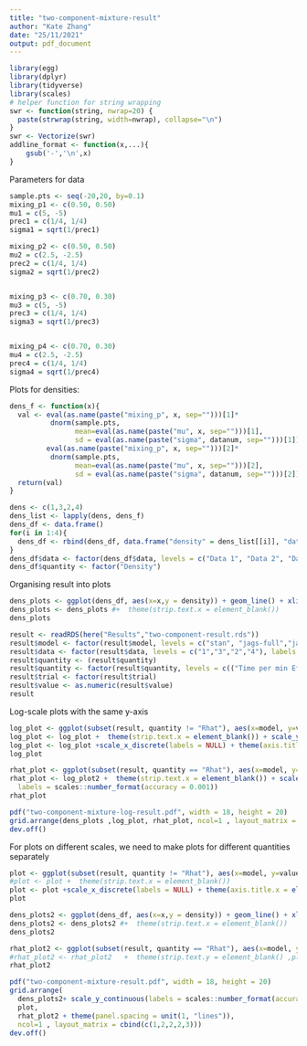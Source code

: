 ```yaml
---
title: "two-component-mixture-result"
author: "Kate Zhang"
date: "25/11/2021"
output: pdf_document
---
```


```r
library(egg)
library(dplyr)
library(tidyverse)
library(scales)
# helper function for string wrapping
swr <- function(string, nwrap=20) {
  paste(strwrap(string, width=nwrap), collapse="\n")
}
swr <- Vectorize(swr)
addline_format <- function(x,...){
    gsub('-','\n',x)
}
```
Parameters for data
```r
sample.pts <- seq(-20,20, by=0.1)
mixing_p1 <- c(0.50, 0.50)
mu1 = c(5, -5)
prec1 = c(1/4, 1/4)
sigma1 = sqrt(1/prec1)

mixing_p2 <- c(0.50, 0.50)
mu2 = c(2.5, -2.5)
prec2 = c(1/4, 1/4)
sigma2 = sqrt(1/prec2)


mixing_p3 <- c(0.70, 0.30)
mu3 = c(5, -5)
prec3 = c(1/4, 1/4)
sigma3 = sqrt(1/prec3)


mixing_p4 <- c(0.70, 0.30)
mu4 = c(2.5, -2.5)
prec4 = c(1/4, 1/4)
sigma4 = sqrt(1/prec4)
```

Plots for densities:

```r
dens_f <- function(x){
  val <- eval(as.name(paste("mixing_p", x, sep="")))[1]*
          dnorm(sample.pts,  
                mean=eval(as.name(paste("mu", x, sep="")))[1], 
                sd = eval(as.name(paste("sigma", datanum, sep="")))[1]) + 
         eval(as.name(paste("mixing_p", x, sep="")))[2]*
          dnorm(sample.pts, 
                mean=eval(as.name(paste("mu", x, sep="")))[2], 
                sd = eval(as.name(paste("sigma", datanum, sep="")))[2])
  return(val)
}

dens <- c(1,3,2,4)
dens_list <- lapply(dens, dens_f)
dens_df <- data.frame()
for(i in 1:4){
  dens_df <- rbind(dens_df, data.frame("density" = dens_list[[i]], "data"=rep(paste("Data", i), length(sample.pts)), "x"=sample.pts))
}
dens_df$data <- factor(dens_df$data, levels = c("Data 1", "Data 2", "Data 3", "Data 4"))
dens_df$quantity <- factor("Density")
```

Organising result into plots 
```r
dens_plots <- ggplot(dens_df, aes(x=x,y = density)) + geom_line() + xlim(c(-20, 20)) + facet_grid(quantity~data, scales='free_y', labeller = label_wrap_gen(multi_line=FALSE)) + theme_bw()  + theme(text = element_text(size=20))
dens_plots <- dens_plots #+  theme(strip.text.x = element_blank())
dens_plots
```

```r
result <- readRDS(here("Results","two-component-result.rds"))
result$model <- factor(result$model, levels = c("stan", "jags-full","jags-marg-inbuilt", "jags-marg", "jags-full-restricted"))
result$data <- factor(result$data, levels = c("1","3","2","4"), labels = c("Data 1","Data 2","Data 3","Data 4"))
result$quantity <- (result$quantity)
result$quantity <- factor(result$quantity, levels = c(("Time per min Effective Sample"), "Computation Time",( "Min Effective Sample Size"), "Rhat"))
result$trial <- factor(result$trial)
result$value <- as.numeric(result$value)
result
```
Log-scale plots with the same y-axis
```r
log_plot <- ggplot(subset(result, quantity != "Rhat"), aes(x=model, y=value, group=model)) +  geom_boxplot() + facet_grid(quantity~data, scales='free') + theme(strip.placement = "outside") + theme_bw() + theme(text = element_text(size=20)) + scale_x_discrete(labels=addline_format(c("stan", "jags-full","jags-marg-inbuilt", "jags-marg", "jags-full-restricted"))) 
log_plot <- log_plot +  theme(strip.text.x = element_blank()) + scale_y_log10(breaks = trans_breaks("log10", function(x) 10^x), labels = trans_format("log10", math_format(10^.x)))
log_plot <- log_plot +scale_x_discrete(labels = NULL) + theme(axis.title.x = element_blank())
log_plot
```
```r
rhat_plot <- ggplot(subset(result, quantity == "Rhat"), aes(x=model, y=value, group=model)) +  geom_point()+ facet_grid(quantity~data, scales='free_y', labeller = label_wrap_gen(multi_line=FALSE)) + theme(strip.placement = "outside") + theme_bw() + theme(text = element_text(size=20)) + scale_x_discrete(labels=addline_format(c("stan", "jags-full","jags-marg-inbuilt", "jags-marg", "jags-full-restricted"))) +geom_hline(yintercept = 1.1)
rhat_plot <- log_plot2 +  theme(strip.text.x = element_blank()) + scale_y_continuous(
  labels = scales::number_format(accuracy = 0.001))
rhat_plot
```
```r
pdf("two-component-mixture-log-result.pdf", width = 18, height = 20)
grid.arrange(dens_plots ,log_plot, rhat_plot, ncol=1 , layout_matrix = cbind(c(1,2,2,2,3)))
dev.off()
```


For plots on different scales, we need to make plots for different quantities separately
```r
plot <- ggplot(subset(result, quantity != "Rhat"), aes(x=model, y=value, group=model)) +  geom_boxplot() + facet_wrap(quantity~data, scales='free_y') + theme(strip.placement = "outside") + theme_bw() + theme(text = element_text(size=20)) + scale_x_discrete(labels=addline_format(c("stan", "jags-full","jags-marg-inbuilt", "jags-marg", "jags-full-restricted"))) 
#plot <- plot +  theme(strip.text.x = element_blank()) 
plot <- plot +scale_x_discrete(labels = NULL) + theme(axis.title.x = element_blank())
plot
```


```r
dens_plots2 <- ggplot(dens_df, aes(x=x,y = density)) + geom_line() + xlim(c(-20, 20)) + facet_wrap(quantity~data, scales='free',ncol=4) + theme_bw()  + theme(text = element_text(size=20)) 
dens_plots2 <- dens_plots2 #+  theme(strip.text.x = element_blank())
dens_plots2
```
```r
rhat_plot2 <- ggplot(subset(result, quantity == "Rhat"), aes(x=model, y=value, group=model)) +  geom_point()+ facet_wrap(quantity~data, scales='free', ncol=4) + theme_bw() + theme(text = element_text(size=20)) + scale_x_discrete(labels=addline_format(c("stan", "jags-full","jags-marg-inbuilt", "jags-marg", "jags-full-restricted"))) + geom_hline(yintercept = 1.1)#+ label_value(labels, multi_line = TRUE)
#rhat_plot2 <- rhat_plot2   +  theme(strip.text.y = element_blank() ,plot.margin = unit(c(ub, rl, ub, rl), "cm") )  
rhat_plot2
```
```r
pdf("two-component-mixture-result.pdf", width = 18, height = 20)
grid.arrange(
  dens_plots2+ scale_y_continuous(labels = scales::number_format(accuracy = 0.001), limits = c(0,0.15)),
  plot,
  rhat_plot2 + theme(panel.spacing = unit(1, "lines")),
  ncol=1 , layout_matrix = cbind(c(1,2,2,2,3)))
dev.off()
```
